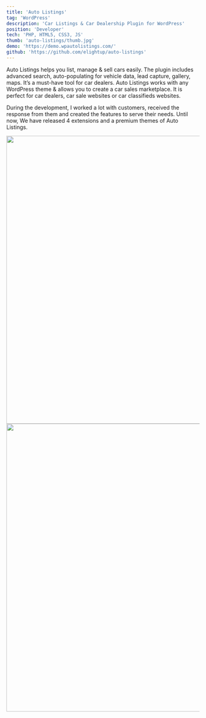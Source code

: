 ```yaml
---
title: 'Auto Listings'
tag: 'WordPress'
description: 'Car Listings & Car Dealership Plugin for WordPress'
position: 'Developer'
tech: 'PHP, HTML5, CSS3, JS'
thumb: 'auto-listings/thumb.jpg'
demo: 'https://demo.wpautolistings.com/'
github: 'https://github.com/elightup/auto-listings'
---
```


Auto Listings helps you list, manage & sell cars easily. The plugin includes advanced search, auto-populating for vehicle data, lead capture, gallery, maps. It’s a must-have tool for car dealers. Auto Listings works with any WordPress theme & allows you to create a car sales marketplace. It is perfect for car dealers, car sale websites or car classifieds websites.

During the development, I worked a lot with customers, received the response from them and created the features to serve their needs.
Until now, We have released 4 extensions and a premium themes of Auto Listings.

<img src="https://i.imgur.com/LFZ4XOI.png" width="1280" height="750" />
<img src="https://i.imgur.com/AV6Hixi.png" width="1280" height="750" />
